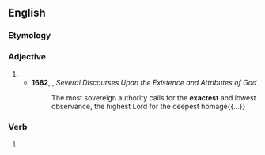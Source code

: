 ==English==

===Etymology===
{{suffix|en|exact|est}}

===Adjective===
{{head|en|superlative adjective}}

# {{en-superlative of|exact}}
#* '''1682''', {{w|Stephen Charnock}}, ''Several Discourses Upon the Existence and Attributes of God''
#*: The most sovereign authority calls for the '''exactest''' and lowest observance, the highest Lord for the deepest homage{{...}}

===Verb===
{{head|en|verb form}}

# {{en-archaic second-person singular of|exact|lang=en}}
